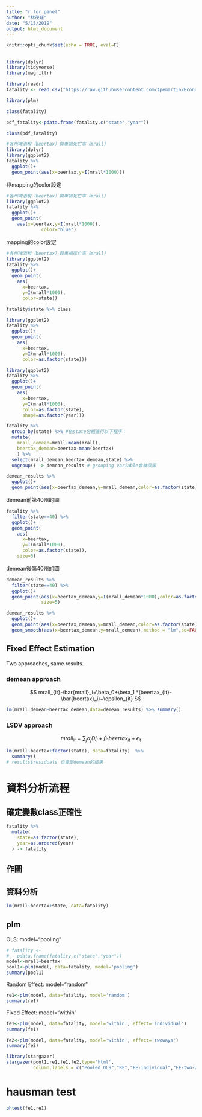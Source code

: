 ```yaml
---
title: "r for panel"
author: "林茂廷"
date: "5/15/2019"
output: html_document
---
```


```r
knitr::opts_chunk$set(echo = TRUE, eval=F)
```

##

```r
library(dplyr)
library(tidyverse)
library(magrittr)
```

```r
library(readr)
fatality <- read_csv("https://raw.githubusercontent.com/tpemartin/Econometric-Analysis/master/Part%20II/fatality.csv")
```

```r
library(plm)
```

```r
class(fatality)
```

```r
pdf_fatality<-pdata.frame(fatality,c("state","year"))
```

```r
class(pdf_fatality)
```

```r
#各州啤酒稅（beertax）與車禍死亡率（mrall）
library(dplyr)
library(ggplot2)
fatality %>% 
  ggplot()+
  geom_point(aes(x=beertax,y=I(mrall*1000)))
```

非mapping的color設定
```r
#各州啤酒稅（beertax）與車禍死亡率（mrall）
library(ggplot2)
fatality %>% 
  ggplot()+
  geom_point(
    aes(x=beertax,y=I(mrall*1000)),
             color="blue")
```

mapping的color設定
```r
#各州啤酒稅（beertax）與車禍死亡率（mrall）
library(ggplot2)
fatality %>% 
  ggplot()+
  geom_point(
    aes(
      x=beertax,
      y=I(mrall*1000),
      color=state))
```


```r
fatality$state %>% class
```

```r
library(ggplot2)
fatality %>% 
  ggplot()+
  geom_point(
    aes(
      x=beertax,
      y=I(mrall*1000),
      color=as.factor(state)))
```

```r
library(ggplot2)
fatality %>% 
  ggplot()+
  geom_point(
    aes(
      x=beertax,
      y=I(mrall*1000),
      color=as.factor(state),
      shape=as.factor(year)))
```

```r
fatality %>% 
  group_by(state) %>% #依state分組進行以下程序：
  mutate(
    mrall_demean=mrall-mean(mrall),
    beertax_demean=beertax-mean(beertax)
    ) %>%
  select(mrall_demean,beertax_demean,state) %>%
  ungroup() -> demean_results # grouping variable會被保留
```

```r
demean_results %>%
  ggplot()+
  geom_point(aes(x=beertax_demean,y=mrall_demean,color=as.factor(state)))
```

demean前第40州的圖
```r
fatality %>% 
  filter(state==40) %>%
  ggplot()+
  geom_point(
    aes(
      x=beertax,
      y=I(mrall*1000),
      color=as.factor(state)),
    size=5)
```

demean後第40州的圖
```r
demean_results %>%
  filter(state==40) %>%
  ggplot()+
  geom_point(aes(x=beertax_demean,y=I(mrall_demean*1000),color=as.factor(state)),
             size=5)

```

```r
demean_results %>%
  ggplot()+
  geom_point(aes(x=beertax_demean,y=mrall_demean,color=as.factor(state)))+
  geom_smooth(aes(x=beertax_demean,y=mrall_demean),method = "lm",se=FALSE)
```

## Fixed Effect Estimation
Two approaches, same results.

###  demean approach

$$
mrall_{it}-\bar{mrall}_i=\beta_0+\beta_1 *(beertax_{it}-\bar{beertax}_i)+\epsilon_{it}
$$

```r
lm(mrall_demean~beertax_demean,data=demean_results) %>% summary()
```

### LSDV approach

$$
mrall_{it}=\sum_{j} \alpha_jDj_i+\beta_1beertax_{it}+\epsilon_{it}
$$
```r
lm(mrall~beertax+factor(state), data=fatality)  %>%
  summary()
# results$residuals 也會是demean的結果
```

# 資料分析流程

## 確定變數class正確性

```r
fatality %>%
  mutate(
    state=as.factor(state),
    year=as.ordered(year)
  ) -> fatality
```

## 作圖

## 資料分析

```r
lm(mrall~beertax+state, data=fatality)
```
## plm

OLS: model="pooling"
```r
# fatality <- 
#   pdata.frame(fatality,c("state","year"))
model<-mrall~beertax
pool1<-plm(model, data=fatality, model='pooling')
summary(pool1)
```

Random Effect: model="random"
```r
re1<-plm(model, data=fatality, model='random')
summary(re1)
```

Fixed Effect: model="within"
```r
fe1<-plm(model, data=fatality, model='within', effect='individual')
summary(fe1)
```

```r
fe2<-plm(model, data=fatality, model='within', effect='twoways')
summary(fe2)
```

```r
library(stargazer)
stargazer(pool1,re1,fe1,fe2,type='html',
          column.labels = c("Pooled OLS","RE","FE-individual","FE-two-ways"))
```

# hausman test

```r
phtest(fe1,re1)
```

